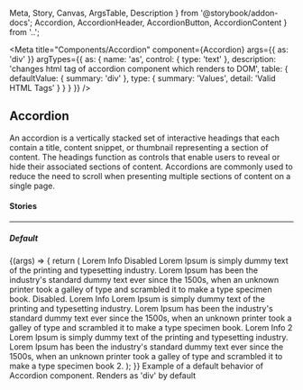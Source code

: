   Meta,
  Story,
  Canvas,
  ArgsTable,
  Description
} from '@storybook/addon-docs';
  Accordion,
  AccordionHeader,
  AccordionButton,
  AccordionContent
} from '..';

<Meta
  title="Components/Accordion"
  component={Accordion}
  args={{
    as: 'div'
  }}
  argTypes={{
    as: {
      name: 'as',
      control: { type: 'text' },
      description:
        'changes html tag of accordion component which renders to DOM',
      table: {
        defaultValue: { summary: 'div' },
        type: { summary: 'Values', detail: 'Valid HTML Tags' }
      }
    }
  }}
/>

## Accordion

<p
  style={{
    color: 'white',
    padding: '10px',
    fontWeight: 'bold',
    borderRadius: '4px',
    backgroundColor: '#1B5193'
  }}
>
  An accordion is a vertically stacked set of interactive headings that each
  contain a title, content snippet, or thumbnail representing a section of
  content. The headings function as controls that enable users to reveal or hide
  their associated sections of content. Accordions are commonly used to reduce
  the need to scroll when presenting multiple sections of content on a single
  page.
</p>

#### Stories

<hr />

##### Default

<Canvas>
  <Story name="Default" inline={false}>
    {(args) => {
      return (
        <Accordion>
          <AccordionHeader>
            <AccordionButton disabled>Lorem Info Disabled</AccordionButton>
          </AccordionHeader>
          <AccordionContent>
            Lorem Ipsum is simply dummy text of the printing and typesetting
            industry. Lorem Ipsum has been the industry's standard dummy text
            ever since the 1500s, when an unknown printer took a galley of type
            and scrambled it to make a type specimen book. Disabled.
          </AccordionContent>
          <AccordionHeader>
            <AccordionButton>Lorem Info</AccordionButton>
          </AccordionHeader>
          <AccordionContent>
            Lorem Ipsum is simply dummy text of the printing and typesetting
            industry. Lorem Ipsum has been the industry's standard dummy text
            ever since the 1500s, when an unknown printer took a galley of type
            and scrambled it to make a type specimen book.
          </AccordionContent>
          <AccordionHeader>
            <AccordionButton>Lorem Info 2</AccordionButton>
          </AccordionHeader>
          <AccordionContent>
            Lorem Ipsum is simply dummy text of the printing and typesetting
            industry. Lorem Ipsum has been the industry's standard dummy text
            ever since the 1500s, when an unknown printer took a galley of type
            and scrambled it to make a type specimen book 2.
          </AccordionContent>
        </Accordion>
      );
    }}
  </Story>
</Canvas>

<Description story="Default">
  Example of a default behavior of Accordion component. Renders as 'div' by
  default
</Description>

<ArgsTable story="Default" />
